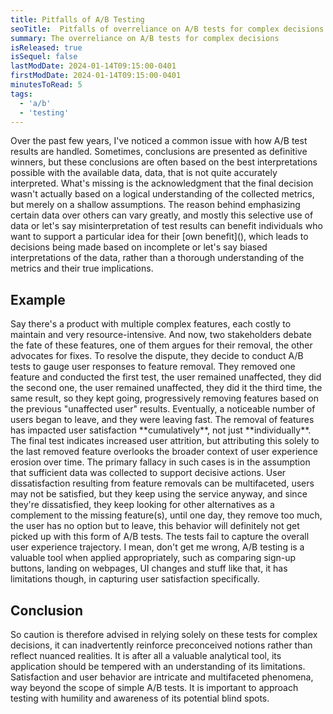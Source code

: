 ```yaml
---
title: Pitfalls of A/B Testing
seoTitle:  Pitfalls of overreliance on A/B tests for complex decisions
summary: The overreliance on A/B tests for complex decisions
isReleased: true
isSequel: false
lastModDate: 2024-01-14T09:15:00-0401
firstModDate: 2024-01-14T09:15:00-0401
minutesToRead: 5
tags:
  - 'a/b'
  - 'testing'
---
```


<C>
Over the past few years, I've noticed a common issue with how A/B test results are handled. Sometimes, conclusions are presented as definitive winners, but these conclusions are often based on the best interpretations possible with the available data, data, that is not quite accurately interpreted.
</C>

<C>
What's missing is the acknowledgment that the final decision wasn't actually based on a logical understanding of the collected metrics, but merely on a shallow assumptions.
</C>

<C>
The reason behind emphasizing certain data over others can vary greatly, and mostly this selective use of data or let's say misinterpretation of test results can benefit individuals who want to support a particular idea for their [own benefit](), which leads to decisions being made based on incomplete or let's say biased interpretations of the data, rather than a thorough understanding of the metrics and their true implications.
</C>

<H2>Example</H2>
<C>
 Say there's a product with multiple complex features, each costly to maintain and very resource-intensive. And now, two stakeholders debate the fate of these features, one of them argues for their removal, the other advocates for fixes. To resolve the dispute, they decide to conduct A/B tests to gauge user responses to feature removal. 
 </C>


<C>
They removed one feature and conducted the first test, the user remained unaffected, they did the second one,  the user remained unaffected, they did it the third time, the same result, so they kept going, progressively removing features based on the previous "unaffected user" results. 
</C>


<C>
Eventually, a noticeable number of users began to leave, and they were leaving fast. The removal of features has impacted user satisfaction **cumulatively**, not just **individually**. The final test indicates increased user attrition, but attributing this solely to the last removed feature overlooks the broader context of user experience erosion over time.
</C>


<C>
The primary fallacy in such cases is in the assumption that sufficient data was collected to support decisive actions. User dissatisfaction resulting from feature removals can be multifaceted, users may not be satisfied, but they keep using the service anyway, and since they're dissatisfied, they keep looking for other alternatives as a complement to the missing 
feature(s), until one day, they remove too much, the user has no option but to leave, this behavior will definitely not get picked up with this form of A/B tests. The tests fail to capture the overall user experience trajectory. 
</C>


<C>
I mean, don't get me wrong, A/B testing is a valuable tool when applied appropriately, such as comparing sign-up buttons, landing on webpages, UI changes and stuff like that, it has limitations though, in capturing user satisfaction specifically. 
</C>

<H2>Conclusion</H2>
<C>
So caution is therefore advised in relying solely on these tests for complex decisions, it can inadvertently reinforce preconceived notions rather than reflect nuanced realities. It is after all a valuable analytical tool, its application should be tempered with an understanding of its limitations.
</C>

<C>
Satisfaction and user behavior are intricate and multifaceted phenomena, way beyond the scope of simple A/B tests. It is important to approach testing with humility and awareness of its potential blind spots.
</C>

